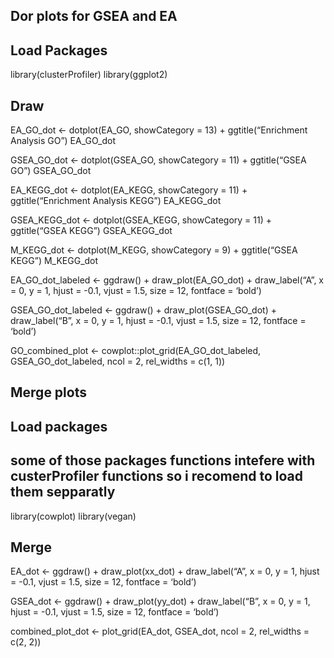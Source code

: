 ## Dor plots for GSEA and EA
## Load Packages
library(clusterProfiler)
library(ggplot2)

## Draw
EA_GO_dot <- dotplot(EA_GO, showCategory = 13) + ggtitle("Enrichment Analysis GO")
EA_GO_dot

GSEA_GO_dot <- dotplot(GSEA_GO, showCategory = 11) + ggtitle("GSEA GO")
GSEA_GO_dot

EA_KEGG_dot <- dotplot(EA_KEGG, showCategory = 11) + ggtitle("Enrichment Analysis KEGG")
EA_KEGG_dot

GSEA_KEGG_dot <- dotplot(GSEA_KEGG, showCategory = 11) + ggtitle("GSEA  KEGG")
GSEA_KEGG_dot

M_KEGG_dot <- dotplot(M_KEGG, showCategory = 9) + ggtitle("GSEA  KEGG")
M_KEGG_dot

EA_GO_dot_labeled <- ggdraw() +
  draw_plot(EA_GO_dot) +
  draw_label("A", x = 0, y = 1, hjust = -0.1, vjust = 1.5, size = 12, fontface = 'bold')

GSEA_GO_dot_labeled <- ggdraw() +
  draw_plot(GSEA_GO_dot) +
  draw_label("B", x = 0, y = 1, hjust = -0.1, vjust = 1.5, size = 12, fontface = 'bold')

GO_combined_plot <- cowplot::plot_grid(EA_GO_dot_labeled, GSEA_GO_dot_labeled, ncol = 2, rel_widths = c(1, 1))

## Merge plots

## Load packages

## some of those packages functions intefere with custerProfiler functions so i recomend to load them sepparatly
library(cowplot)
library(vegan)

## Merge
EA_dot <- ggdraw() +
  draw_plot(xx_dot) +
  draw_label("A", x = 0, y = 1, hjust = -0.1, vjust = 1.5, size = 12, fontface = 'bold')

GSEA_dot <- ggdraw() +
  draw_plot(yy_dot) +
  draw_label("B", x = 0, y = 1, hjust = -0.1, vjust = 1.5, size = 12, fontface = 'bold')

combined_plot_dot <- plot_grid(EA_dot, GSEA_dot, ncol = 2, rel_widths = c(2, 2))
